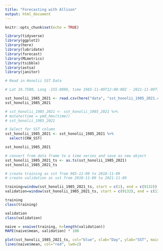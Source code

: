 ```yaml
---
title: "Forecasting with Allison"
output: html_document
---
```


```r
knitr::opts_chunk$set(echo = TRUE)
```

```r
library(tidyverse)
library(ggplot2)
library(here)
library(lubridate)
library(forecast)
library(MLmetrics)
library(tsibble)
library(astsa)
library(janitor)
```

```r
# Read in Honolii SST Data

# Lat 19.7580, Long -155.0896, time 1985-11-09T12:00:00Z - 2021-11-09T12:00:00Z from https://coastwatch.pfeg.noaa.gov/erddap/griddap/NOAA_DHW.html

sst_honolii_1985_2021 <- read.csv(here("data", "sst_honolii_1985_2021.csv" ))
sst_honolii_1985_2021
```

```r
# sst_honolii_1985_2021 <- sst_honolii_1985_2021 %>% 
# mutate(time = ymd_hms(time))
# sst_honolii_1985_2021
```


```r
# Select for SST column
sst_honolii_1985_2021 <- sst_honolii_1985_2021 %>% 
  select(CRW_SST)

sst_honolii_1985_2021
```


```r
# convert from data frame to a time series and save as new object
sst_honolii_1985_2021_ts <- as.ts(sst_honolii_1985_2021)
sst_honolii_1985_2021_ts

```

```r
# create training as sst from 985-11-09 to 2010-11-09
# create validation as sst from 2010-11-09 to 2021-11-09

training=window(sst_honolii_1985_2021_ts, start = c(1), end = c(9132))
validation=window(sst_honolii_1985_2021_ts, start = c(9132), end = c(13150))
```

```r
training
class(training)
```

```r
validation
class(validation)
```

```r
naive = snaive(training, h=length(validation))
MAPE(naive$mean, validation) * 100
```

```r
plot(sst_honolii_1985_2021_ts, col="blue", xlab="Day", ylab="SST", main="Seasonal Naive Forecast", type='l')
lines(naive$mean, col="red", lwd=2)
```

